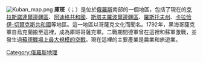 {{Otheruses|subject=俄羅斯的一塊傳統歷史地區|other=其他冠有同名稱地區的條目|庫班}}
[[File:Kuban_map.png|thumb]]
'''庫班'''（{{lang-ru|Кубань}}；{{lang-uk|Кубань}}）是位於[[俄羅斯|俄羅斯]]南部的一個地區，包括了現在的[[克拉斯諾達爾邊疆區|克拉斯諾達爾邊疆區]]、[[阿迪格共和國|阿迪格共和國]]、[[斯塔夫羅波爾邊疆區|斯塔夫羅波爾邊疆區]]、[[羅斯托夫州|羅斯托夫州]]、[[卡拉恰伊-切爾克斯共和國|卡拉恰伊-切爾克斯共和國]]等地區。這一地區以哥薩克文化而聞名。1792年，黑海哥薩克軍自烏克蘭搬至這裡，成為庫班哥薩克軍。二戰期間德軍曾在這裡和蘇軍激戰，並發生過[[庫班空戰|蘇德戰場上最大規模的空戰]]。現在這裡的主要產業是農業和旅遊業。

[[Category:俄羅斯地理|Category:俄羅斯地理]]